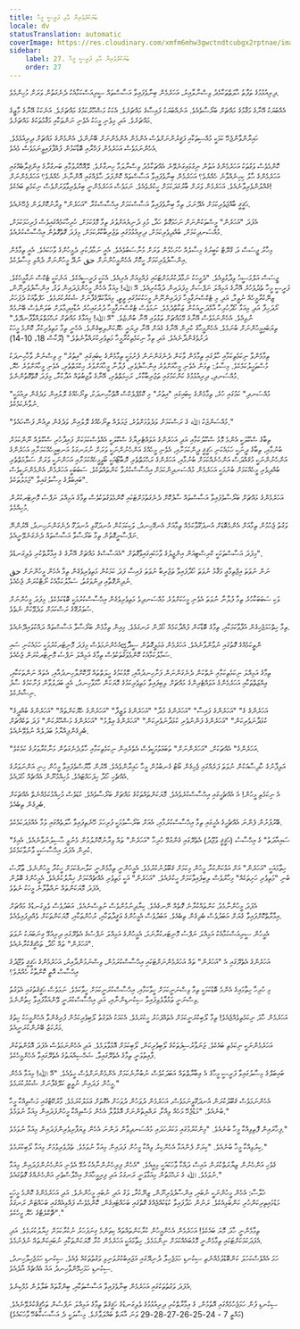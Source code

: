 ```yaml
---
title: ބަޔަކުލްވެރިޔާ އާއި ފަރީސީ މީހާ
locale: dv
statusTranslation: automatic
coverImage: https://res.cloudinary.com/xmfm6mhw3gwctndtcubgx2rptnae/image/upload/v1740468922/small_cover_tratado_de_psicologia_revolucionaria_a4c0dca4e0.webp
sidebar:
    label: 27. ބަޔަކުލްވެރިޔާ އާއި ފަރީސީ މީހާ
    order: 27
---
```

ދިރިއުޅުމުގެ ތަފާތު ޙާލަތްތަކާމެދު ވިސްނާލާއިރު، އަހަރެމެން ބިނާވެފައިވާ އަސާސްތައް ސީރިއަސްކަމާއެކު ދެނެގަތުން ވަރަށް މުހިންމެވެ.

އެއްބަޔަކު އޭނާގެ މަޤާމުގެ މައްޗަށް ބަރޯސާވެއެވެ. އަނެއްބަޔަކު ފައިސާގެ މައްޗަށެވެ. އެކަކު މަޝްހޫރުކަމުގެ މައްޗަށެވެ. އަނެކަކު އޭނާގެ މާޒީގެ މައްޗަށެވެ. އަދި މިވެނި މީހަކު އެވެނި ނަންތަކާއި މަޤާމުތަކުގެ މައްޗަށެވެ.

ހައިރާންވާންޖެހޭ ކަމަކީ މުއްސިތަކާއި ފަޤީރުންނަށްވެސް އެންމެން އެންމެންނަށް ބޭނުންވެ، އެންމެންގެ މައްޗަށް ދިރިއުޅެމެވެ. އެހެންނަމަވެސް އަހަރެމެން ފަޚްރާއި ބޮޑާކަމުން ފުއްޕާފައިވީނަމަވެސް މެއެވެ.

ކޮންމެވެސް ވަގުތަކު އަހަރެމެންގެ އަތުން ނިގުޅައިގަނެވޭނެ އެއްޗަކާމެދު ވިސްނާލަމާ ހިނގާށެވެ. ލޭއޮހޮރުވުމާއި ބަނގުރާގެ އިންޤިލާބެއްގައި އަހަރެމެންގެ ޙާލު ކިހިނެއްވާނެ ހެއްޔެވެ؟ އަހަރެމެން ބިނާވެފައިވާ އަސާސްތައް ކޮންފަދަ ޙާލެއްގައި އޮންނާނެ ހެއްޔެވެ؟ އަހަރެމެންނަށް ގެއްލުންވެރިވާނެއެވެ. އަހަރެމެން ވަރަށް ބާރުގަދަކަމަށް ހީކުރެވެއެވެ. ނަމަވެސް އަހަރެމެންނީ ބިރުވެރިވާވަރަށްވެސް ނިކަމެތި ބައެކެވެ!

ޙަޤީޤީ ބާއްޖަވެރިކަމަށް އެދޭނަމަ، ތިމާ ބިނާވެފައިވާ އަސާސްކަމަށް އިޙްސާސްކުރާ "އަހަރެން" ވިރާނުކޮށްލަން ޖެހޭނެއެވެ.

އެފަދަ "އަހަރެން" މީސްތަކުންނަށް ނަހަމަގޮތް ހަދާ، މުޅި ދުނިޔެއަށްވުރެ ތިމާ މޮޅުކަމަށް، ހުރިހާކަމެއްގައިވެސް ފުރިހަމަކަމަށް، މުއްސަނދިކަމަށް، ބުއްދިވެރިކަމަށް، ދިރިއުޅުމުގައި ތަޖުރިބާކާރުކަމަށް، މިފަދަ ގޮތްގޮތުން އިޙްސާސްކުރެއެވެ.

މިހާރު ޖީސަސް ދަ ގްރޭޓް ކަބީރުގެ މިސާލެއް ހުށަހެޅުން ވަރަށް މުނާސަބުވެއެވެ. އެއީ ނަމާދުކުރި ދެމީހުންގެ ވާހަކައެވެ. އެއީ ތިމާމެން އިންސާފުވެރިކަމަށް ހީކޮށް އެހެންމީހުންނަށް حق ނުދޭ މީހުންނަށް ދެއްވި މިސާލެކެވެ.

ޖީސަސް އަލްމަސީޙު ވިދާޅުވިއެވެ. "ދެމީހަކު ނަމާދުކުރުމަށްޓަކައި ފައްޅިއަށް އެރިއެވެ. އެކަކީ ފަރީސީއެކެވެ. އަނެކަކީ ޓެކްސް ނަގާމީހެކެވެ. ފަރީސީ މީހާ ތެދުވެހުރެ އޭނާގެ އަމިއްލަ ނަފްސަށް މިފަދައިން ދުޢާކުރިއެވެ. އޭ ﷲ! މިއަޅާ އެހެން މީހުންފަދައިން ވަގު، އިންސާފުވެރިނޫން، ޒިނޭކުރާމީހެއް ނުވީމާ، އަދި މި ޓެކްސްނަގާމީހާ ފަދައިންނޫން މީހަކުކަމުގައި ވީތީ، މިއަޅާކަލޭގެފާނަށް ޝުކުރުކުރަމެވެ. ހަފްތާއަކު ދެފަހަރު ރޯދަހިފާ އަދި މިއަޅާ ހޯދާހުރިހާ އާމްދަނީއަކުން ޒަކާތްދެމެވެ. ނަމަވެސް ޓެކްސްނަގާމީހާ ދުރުގައިހުރެ އުޑާއިދިމާލަށް ބަލަންވެސް ބޭނުމެއް ނުވިއެވެ. އެހެންނަމަވެސް އޭނާގެ މޭމައްޗަށް ތަޅުވައި އޭނާ ބުންޏެވެ. "އޭ ﷲ! މިއަޅާގެ މައްޗަށް ރަޙްމަތްލައްވާފާނދޭވެ." ތިޔަބައިމީހުންނަށް ބުނަމެވެ. އެހެންމީހާގެ ކުރިން އޭނާގެ ގެއަށް އޭނާ ދިޔައީ ހެޔޮކަންލިބިގެންވެ. އެހެނީ ތިމާ މަތިވެރިކުރާ ކޮންމެ މީހަކު ދަށުވެގެންދާނެއެވެ. އަދި ތިމާ ނިކަމެތިކުރާމީހާ މަތިވެރިކުރައްވާނެތެވެ." (ލޫކާސް 18، 10-14)

ތިމާމެންވާ ނިކަމެތިކަމާއި ހާލުގައި ތިމާމެން ވާކަން ދެނެގަންނަން ފެށުމަކީ ތިމާމެންގެ ކިބައިގައި "އިތުރު" މި ވިސްނުން ވާހާހިނދަކު މުސްތަޙީލުކަމެކެވެ. މިސާލު: ތިމަން އެވެނި މީހާއަށްވުރެ އިންސާފުވެރި، ފުލާނާ މީހާއަށްވުރެ ޙިކްމަތްތެރި، އެވެނި މީހާއަށްވުރެ ހެޔޮ، މުއްސަނދި، ދިރިއުޅުމުގެ ކަންކަމުގައި ތަޖުރިބާކާރު، ރަޙިމަތްތެރި، އޭނާގެ ވާޖިބުތައް އަދާކުރާ، މިފަދަ ގޮތްގޮތުންނެވެ.

"މުއްސަނދި" ކަމުގައި ހުރެ، ތިމާމެންގެ ކިބައިގައި "އިތުރު" މި ކޮމްޕްލެކްސް އޮތްހާހިނދަކު، ތިނޯހެއްގެ ލޮލުއިން ވަދެގެން ދިއުމަކީ ނުވާނެކަމެކެވެ.

"މުއްސަންޖަކު ﷲ ގެ ރަސްކަމަށް ވަދެވުމަށްވުރެ، ޖަމަލެއް ތިނޯހެއްގެ ލޮލުއިން ވަދެގެން ދިއުން ފަސޭހައެވެ."

ތިބާގެ ސްކޫލަކީ އެންމެ މޮޅު ސްކޫލުކަމާއި އަދި އަހަރެންގެ އަވައްޓެރިޔާގެ ސްކޫލަކީ އެއްވެސްކަމަކަށް ފައިދާހުރި ސްކޫލެއް ނޫންކަމަށް ބުނުމާއި، ތިބާގެ ދީނަކީ ހަމައެކަނި ޙަޤީޤީ ދީންކަމަށާއި، އެވެނި މީހެއްގެ އަންހެނުންނަކީ ވަރަށް ނުރަނގަޅު އަނބިމީހެއްކަމަށާއި އަހަރެންގެ އަންހެނުންނަކީ މުޤައްދަސް އަންހެނެއްކަމަށް ބުނުމާއި، އަހަރެންގެ ރަޙްމަތްތެރި ރޮބާޓޯއަކީ ބޯވީމީހެއްކަމަށާއި އަހަންނަކީ ވަރަށް ސަލާމަތްތެރި ބުއްދިވެރި މީހެއްކަމަށް ބުނުމަކީ އަހަރެމެން މުއްސަނދިންކަމަށް އިޙްސާސްކުރުވާ ކަންތައްތަކެވެ. ސަބަބަކީ އަހަރެމެން އެންމެންނަކީވެސް ބައިބަލްގެ މިސާލުގައިވާ "ޖަމަލުތަކެވެ".

އަހަރެމެންގެ މައްޗަށް ބަރޯސާވެފައިވާ އަސާސްތައް ސާފުކޮށް ދެނެގަތުމަށްޓަކައި ކޮންމެވަގުތަކުވެސް ތިމާގެ އަމިއްލަ ނަފްސު މޮނިޓަރކުރުން މުހިއްމެވެ.

ވަގުތު ޖެހުމުން ތިމާއަށް އެންމެބޮޑަށް އުނދަގޫވާކަމެއް ތިމާއަށް އެނގޭހިނދު، ވަކިކަމަކުން އުނދަގޫވި އުނދަގޫ ދެނެގަންނަހިނދު، އޭރުންނޭ ނަފްސާނީގޮތުން ތިމާ ބަރޯސާވާ އަސާސްތައް ދެނެގަނެވޭނީއެވެ.

މިފަދަ އަސާސްތަކަކީ ކްރިސްޓިއަން އިންޖީލުގެ ވާހަކައިގައިވާގޮތަށް "އެއަސާސްގެ މައްޗަށް އޭނާގެ ގެ އިމާރާތްކުރި ވެލިގަނޑެވެ".

ނަން ނުވަތަ އިޖްތިމާޢީ މަޤާމު ނުވަތަ ހޯދާފައިވާ ތަޖުރިބާ ނުވަތަ ފައިސާ ފަދަ ކަމަކުން މަތިވެރިވެގެން ތިމާ އެހެން މީހުންނަށް حق ނުދިންގޮތާއި ދިންވަގުތު، ސަމާލުކަމާއެކު ނޯޓްކުރަން ޖެހެއެވެ.

ވަކި ސަބަބަކާހުރެ ތިމާ ފުލާނާ ނުވަތަ އެވެނި މީހަކަށްވުރެ މުއްސަނދިވެ މަތިވެރިވެގެން އިޙްސާސްކުރުމަކީ ބޮޑުކަމެކެވެ. މިފަދަ މީހުންނަށް ސުވަރުގޭގެ ރަސްކަމަށް ވަދެވޭކަށް ނެތެވެ.

ތިމާ ހިތްހަމަޖެހިގެން އުފާވާކަމަކާއި، ތިމާގެ ބޮޑާކަން ފުއްދާކަމެއް ހޯދުން ރަނގަޅެވެ. މިއިން ތިމާމެން ބަރޯސާވާ އަސާސްތައް ދައްކުވައިދޭނެއެވެ.

އެހެންނަމަވެސް މިފަދަ މޮނިޓަރކުރުމަކީ ހަމައެކަނި ސައިದ್ಧާންތީކަމެއްގެ ގޮތުގައި ނުވާންވާނެއެވެ. އަހަރެމެން ޢަމަލީގޮތުން ސީދާ ސަމާލުކަމާއެކު ކޮންމެވަގުތަކުވެސް ތިމާގެ އަމިއްލަ ނަފްސު މޮނިޓަރކުރަން ޖެހެއެވެ.

ތިމާގެ އަމިއްލަ ނިކަމެތިކަމާއި ނެތްކަން ދެނެގަންނަން ފަށާހިނދުއާއި، މޮޅުކަމުގެ ހީލަތްތައް ދޫކޮށްލާހިނދުއާއި، އެތައް ނަންތަކަކާއި، ޢިއްޒަތްތަކާއި އަހަރެމެންގެ އަވައްޓެރިންގެ މައްޗަށް ލިބިފައިވާ މަތިވެރިކަމުގެ މޮޔަކަން ހާމަވާހިނދު، އެއީ ބަދަލުވާން ފަށާކަމުގެ ސާފު ނިޝާނެކެވެ.

"އަހަރެންގެ ގެ" "އަހަރެންގެ ފައިސާ" "އަހަރެންގެ މުދާ" "އަހަރެންގެ ވަޒީފާ" "އަހަރެންގެ ހެޔޮކަންތައް" "އަހަރެންގެ ބުއްދީގެ ކުޅަދާނަވެރިކަން" "އަހަރެންގެ ފަންނުވެރި ކުޅަދާނަވެރިކަން" "އަހަރެންގެ ޢިލްމު" "އަހަރެންގެ މަޝްހޫރުކަން" ފަދަ ތަކެއްޗަށް ބެދިގެންފިއްޔާމު ބަދަލެއް ނުވެވޭނެއެވެ.

"އަހަރެންގެ" އެއްޗަކަށް، "އަހަރެންނަށް" ތަބަޢަވުމަކީވެސް އެތެރެއިން ނިކަމެތިކަމާއި ހާލުދެނެގަތުން މަނާކުރާވަރުގެ ކަމެކެވެ.

އަލިފާނުގެ ހާދިސާއަކުން ނުވަތަ ފަރެއްގައި ޖެހިގެން ބޯޓު ގެނބުމުން މީހާ ހައިރާންވެއެވެ. އޭރުން މާޔޫސްވެފައިވާ މީހުން ހިނި އަންނަވަރުގެ އެއްޗެހި ހޯދާ ހިފަހައްޓައެވެ. މުހިއްމުނޫން އެއްޗެއް ހޯދައެވެ.

އެ ނިކަމެތި މީހުން! އެ އެއްޗެހީގައި އިޙްސާސްކުރެވެއެވެ. މޮޔަކަންތައްތަކުގެ މައްޗަށް ބަރޯސާވެއެވެ. ކުޑަވެސް މުހިއްމުކަމެއްނެތް އެއްޗަކަށް ބެދިގެން ތިބެއެވެ.

ބޭރުފުށުން ފެންނަ އެއްޗެހީގެ އެހީގައި ތިމާ އިޙްސާސްކުރުމާއި، އެއަށް ބަރޯސާވުމަކީ ފުރިހަމަ ހޭނެތިފައިވާ ޙާލަތެއްގައި ވުމާ އެއްފަދަކަމެކެވެ.

"ސައިއާދަތު" ގެ އިޙްސާސު (ޙަޤީޤީ ވުޖޫދު) އެތެރޭގައި ގެންގުޅޭ ހުރިހާ "އަހަރެން" ތައް ވިރާނުކޮށްލުމުން މެނުވީ ޙާސިލުނުވާނެއެވެ. އެއިގެ ކުރިން އެފަދަ އިޙްސާސަކީ ވާނުވާކަމެކެވެ.

ހިތާމައަކީ "އަހަރެން" އަށް އަޅުކަންކުރާ މީހުން މިކަމަށް ޤަބޫލުނުކުރުމެވެ. އެމީހުންނީ ތިމާމެންނީ ކަލާނގެކަމަށް ހީކުރާ މީހުންނެވެ. ޠާރޫސު ބުނި "މަތިވެރި ހަށިތަކެއް" މިހާރުވެސް ލިބިފައިވާކަމަށް ހީކުރެއެވެ. "އަހަރެން" އަކީ މަތިވެރި އެއްޗެއްކަމަށް ޚިޔާލުކުރެއެވެ. އެމީހުންގެ ބޮލުން އެފަދަ މޮޔަކަންތައް ނައްތާލާނެ މީހަކު ނެތެވެ.

އެފަދަ މީހުންނާމެދު ކަންތައްކުރާނެ ގޮތެއް ނޭނގެއެވެ. ކިޔާދިނުމުންވެސް ނުވިސްނެއެވެ. އަބަދުވެސް ވެލިގަނޑުގެ މައްޗަށް އިމާރާތްކޮށްފައިވާ ގެޔަށް އަބަދުވެސް ބެދިގެން ތިބެއެވެ. އަބަދުވެސް އެމީހުންގެ ޢަޤީދާތަކާއި، ރުހުންތަކާއި، މޮޔަކަންތަކަށް ވެއްދިފައިވެއެވެ.

އެމީހުން ސީރިއަސްކަމާއެކު އަމިއްލަ ނަފްސު މޮނިޓަރކުރާނަމަ، އެމީހުންގެ އަމިއްލަ ނަފްސުގެ އެތެރޭގައި ދިރިއުޅޭ ގިނަބަޔަކު ނުވަތަ "އަހަރެން" ތައް ހޯދާ، ތަޙްޤީޤުކުރާނެއެވެ.

އަހަރެންގެ އެތެރޭގައި އެ "އަހަރެން" ތައް އަހަރެމެންނަށްޓަކައި އިޙްސާސްކުރަމުން، ވިސްނަމުންދާއިރު، އަހަރެމެންގެ ޙަޤީޤީ ވުޖޫދުގެ އިޙްސާސް އޮތީ ކޮންތާކު ހެއްޔެވެ؟

މި ހުރިހާ ހިތާމައިގެ އެންމެ ބޮޑުކަމަކީ ތިމާ ވިސްނަނީކަމަށް ހީވާކަމާއި، އިޙްސާސްކުރަނީކަމަށް ހީވާކަމެވެ. ނަމަވެސް ޙަޤީޤަތުގައި އެވަގުތު ވިސްނަނީ ތަޅުވާލެވިފައިވާ ސިކުނޑިންނާއި، އަދި އިޙްސާސްކުރަނީ ވޭންއަޅާފައިވާ ހިތުންނެވެ.

އަހަރެމެން ހާދަ ނިކަމެތިވެއްޖެއެވެ! ތިމާ ލޯބިކުރަނީކަމަށް އެތައްފަހަރު ހީކުރަމެވެ. އެކަމަކު އެވަގުތު ލޯބިވެރިކަމުން ފުރިގެންވާ އެހެންމީހަކު ހިތުގެ މަރުކަޒު ބޭނުންކުރަނީއެވެ.

އަހަރެމެންނަކީ ނިކަމެތި ބައެކެވެ. ޖަނަވާރުސިފަތަކުގެ ލޯބިވެރިކަން، ލޯބިކަމަށް އޮޅުވާލަމެވެ. އަދި އެހެންނަމަވެސް އެފަދަ އޮޅުންތަކުން ފާއިތުވަނީ ތިމާގެ އެތެރޭގައިވާ، ޝަޚްސިއްޔަތުގެ އެތެރޭގައިވާ އެހެންމީހެކެވެ.

ބައިބަލްގެ މިސާލުގައިވާ ފަރީސީ މީހާގެ އެ ޢިބާރާތްތައް އަބަދަކުވެސް ނުބުނާނެކަމަށް އެންމެންނަށްވެސް ހީވެއެވެ. "އޭ ﷲ! މިއަޅާ އެހެން މީހުން ފަދައިން ނުވީތީ ކަލޭގެފާނަށް ޝުކުރުކުރަމެވެ."

އެހެންނަމަވެސް ޤަބޫލުކުރަން އުނދަގޫވީނަމަވެސް، އަހަރެމެން ދުވަހުން ދުވަހަށް އެގޮތަށް ޢަމަލުކުރަމެވެ. މާރުކޭޓުގައި މަސްވިއްކާ މީހާ ބުނެއެވެ. "މަޑުޖެހޭ މަހެއް ވިއްކާ، ރައްޔިތުންނަށް އޮޅުވާލާ އެހެން މަސްވިއްކާ މީހުންފަދައިން މިއަޅާ ނުވަމެވެ."

ފިހާރައިން ފޮތިވިއްކާ މީހާ ބުނެއެވެ. "މިންކުރުމުގައި މަކަރުހަދައި މުއްސަނދިވާން ދަންނަ އެހެން ވިޔަފާރިވެރިންފަދައިން މިއަޅާ ނުވަމެވެ."

ކިރުވިއްކާ މީހާ ބުނެއެވެ. "ކިރަށް ފެންއަޅާ އެހެންކިރު ވިއްކާ މީހުން ފަދައިން މިއަޅާ ނުވަމެވެ. ތެދުވެރިވުމަށް މިއަޅާ ލޯބިކުރަމެވެ."

ގެވެހި އަންހެނުން ޒިޔާރަތްކުރަން އައިސް ދައްކާ ވާހަކައަކީ މިއީއެވެ. "އެހެން ފިރިހެނުންނާއެކު އުޅޭ އެވެނި އަންހެނުންފަދައިން މިއަޅާ ނުވަމެވެ. ﷲ ގެ ރަޙްމަތުން މިއަޅާވަނީ ރަނގަޅު އަދި ފިރިމީހާއަށް އިޚްލާސްތެރި އަންހެނެއްގެ ގޮތުގައެވެ."

ޚުލާސާ: އެހެން މީހުންނަކީ ނުބައި، އިންސާފުވެރިނޫން، ޒިނޭކުރާ، ވަގު އަދި ނުބައި މީހުންނެވެ. އަދި އަހަރެމެންގެ ކޮންމެ މީހަކީ މަޑުމައިތިރިކަންހުރި ކަންބަޅިއެކެވެ. ރަނުން ހަދާފައިވާ ކުޑަކުއްޖެއްގެ ގޮތުގައި ބަހައްޓައިގެން، ކޮންމެވެސް ފައްޅިއެއްގައި ބަހައްޓަން ރަނގަޅު "ޗޮކްލެޓްގެ ހެޔޮ މީހެކެވެ."

ތިމާމެންނީ ހާދަ މޮޔަ ބައެކެވެ! އަހަރެމެން އެހެންމީހުން ކުރާކަންތައްތައް ކިތަންމެ ގިނަފަހަރު ނުކުރާކަމަށް ޚިޔާލުކުރަމެވެ. އަދި އެފަދަކަމަކަށްޓަކައި ތިމާމެންނީ މޮޅުބައެއްކަމަށް ނިންމަމެވެ. ހިތާމައަކީ އަހަރެމެން ކުރާ މޮޔަކަންތަކާއި ނުބައިކަންތައް ނުފެނުމެވެ.

ހަމަ އެއްވެސްކަހަލަ ކަންބޮޑުވުމެއްނެތި ސިކުނޑި ހަމަޖެހިލާ ދުނިޔޭގައި އަޖައިބުކުރުވަނިވި ވަގުތުތަކެއް ވެއެވެ. ސިކުނޑި ހަމަޖެހިލާހިނދު، ސިކުނޑި ހަމަހިމޭންވާހިނދު އައު އެއްޗެއް އާދެއެވެ.

އެފަދަ ވަގުތުތަކުގައި އަހަރެމެން ބިނާވެފައިވާ އަސާސްތަކާއި، ބިންގާތައް ބަލާލުން މުމްކިނެވެ.

ސިކުނޑި ފުން ހަމަޖެހުމެއްގައި އޮތުމުން، ގެ އިމާރާތްކުރި ދިރިއުޅުމުގެ ވެލިގަނޑުގެ ހަޤީޤަތް ތިމާގެ އަމިއްލަ ނަފްސުން ތަޙްޤީޤުކުރެވޭނެއެވެ. (މައްތީ 7 - 24-25-26-27-28-29 ވަނަ އާޔަތް ބައްލަވާށެވެ. މިސާލަކީ ދެ އަސާސަކާބެހޭ ވާހަކައެވެ)


